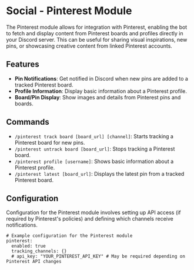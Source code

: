 # Social - Pinterest Module

The Pinterest module allows for integration with Pinterest, enabling the bot to fetch and display content from Pinterest boards and profiles directly in your Discord server. This can be useful for sharing visual inspirations, new pins, or showcasing creative content from linked Pinterest accounts.

## Features

- **Pin Notifications**: Get notified in Discord when new pins are added to a tracked Pinterest board.
- **Profile Information**: Display basic information about a Pinterest profile.
- **Board/Pin Display**: Show images and details from Pinterest pins and boards.

## Commands

- `/pinterest track board [board_url] [channel]`: Starts tracking a Pinterest board for new pins.
- `/pinterest untrack board [board_url]`: Stops tracking a Pinterest board.
- `/pinterest profile [username]`: Shows basic information about a Pinterest profile.
- `/pinterest latest [board_url]`: Displays the latest pin from a tracked Pinterest board.

## Configuration

Configuration for the Pinterest module involves setting up API access (if required by Pinterest's policies) and defining which channels receive notifications.

```
# Example configuration for the Pinterest module
pinterest:
  enabled: true
  tracking_channels: {}
  # api_key: "YOUR_PINTEREST_API_KEY" # May be required depending on Pinterest API changes
``` 